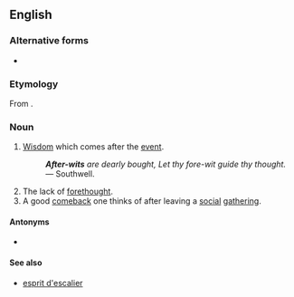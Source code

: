 ==English==

===Alternative forms===
* {{l|en|after-wit}}

===Etymology===
From {{prefix|after|wit}}.

===Noun===
{{infl|en|noun}}

# [[wisdom|Wisdom]] which comes after the [[event]].
#: '''''After-wits''' are dearly bought, Let thy fore-wit guide thy thought.'' ― Southwell.
# The lack of [[forethought]].
# A good [[comeback]] one thinks of after leaving a [[social]] [[gathering]].

====Antonyms====
* {{l|en|forewit}}

====See also====
*[[esprit d'escalier]]